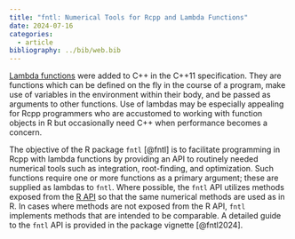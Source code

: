```yaml
---
title: "fntl: Numerical Tools for Rcpp and Lambda Functions"
date: 2024-07-16
categories:
  - article
bibliography: ../bib/web.bib
---
```


[Lambda functions][lambda-url] were added to C++ in the C++11 specification.
They are functions which can be defined on the fly in the course of a program,
make use of variables in the environment within their body, and be passed as
arguments to other functions. Use of lambdas may be especially appealing for
Rcpp programmers who are accustomed to working with function objects in R but
occasionally need C++ when performance becomes a concern.

The objective of the R package `fntl` [@fntl] is to facilitate programming in
Rcpp with lambda functions by providing an API to routinely needed numerical
tools such as integration, root-finding, and optimization. Such functions
require one or more functions as a primary argument; these are supplied as
lambdas to `fntl`. Where possible, the `fntl` API utilizes methods exposed from
the [R API][Rapi-url] so that the same numerical methods are used as in R. In
cases where methods are not exposed from the R API, `fntl` implements methods
that are intended to be comparable. A detailed guide to the `fntl` API is
provided in the package vignette [@fntl2024].

[lambda-url]: https://en.cppreference.com/w/cpp/language/lambda
[fntl-url]: https://github.com/andrewraim/fntl
[Rapi-url]: https://cran.r-project.org/doc/manuals/r-release/R-exts.html#The-R-API

